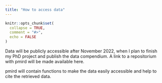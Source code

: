 ```yaml
---
title: "How to access data"
---
```


```r
knitr::opts_chunk$set(
  collapse = TRUE,
  comment = "#>",
  echo = FALSE
)
```

Data will be publicly accessible after November 2022, when I plan to finish my PhD project and publish the data compendium. A link to a repositorium with pmird will be made available here.

pmird will contain functions to make the data easily accessible and help to cite the retrieved data.

